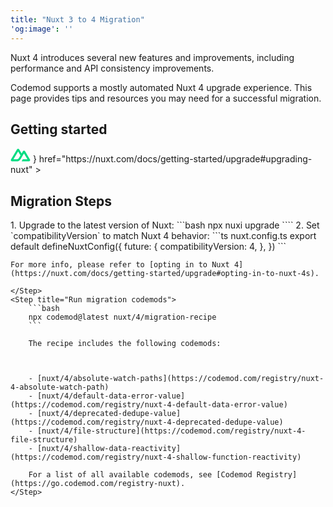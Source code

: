 ```yaml
---
title: "Nuxt 3 to 4 Migration"
'og:image': ''
---
```


Nuxt 4 introduces several new features and improvements, including performance and API consistency improvements.

Codemod supports a mostly automated Nuxt 4 upgrade experience. This page provides tips and resources you may need for a successful migration.

## Getting started

<CardGroup cols={2}>
<Card
    title="Nuxt 4 Upgrade Guide"
    icon={
    <>
      <svg width="32" height="23" viewBox="0 0 32 23" fill="none" xmlns="http://www.w3.org/2000/svg">
        <path d="M17.8504 21.5981H29.2598C29.6239 21.5981 29.9724 21.4727 30.2877 21.2959C30.603 21.119 30.9281 20.897 31.11 20.5906C31.292 20.2843 31.4185 19.9368 31.4184 19.5832C31.4182 19.2295 31.2923 18.882 31.11 18.5759L23.4009 5.57986C23.219 5.27357 22.9966 5.05145 22.6814 4.87461C22.3662 4.69783 21.9148 4.57237 21.5508 4.57237C21.1868 4.57237 20.8381 4.69783 20.5229 4.87461C20.2076 5.05145 19.9853 5.27357 19.8033 5.57986L17.8504 8.90441L13.9444 2.45654C13.7623 2.15032 13.5403 1.82763 13.2249 1.65085C12.9096 1.474 12.5612 1.44934 12.1971 1.44934C11.833 1.44934 11.4845 1.474 11.1692 1.65085C10.8539 1.82763 10.529 2.15032 10.3469 2.45654L0.78761 18.5759C0.605363 18.882 0.582192 19.2295 0.582032 19.5832C0.581872 19.9368 0.605639 20.2843 0.78761 20.5906C0.969581 20.8969 1.29461 21.119 1.60991 21.2959C1.92522 21.4727 2.27369 21.5981 2.63779 21.5981H9.83294C12.6839 21.5981 14.759 20.3446 16.2058 17.9713L19.7006 12.0274L21.5508 8.90441L27.2041 18.3743H19.7006L17.8504 21.5981ZM9.73018 18.3743H4.69352L12.1971 5.68058L16.0002 12.0274L13.481 16.3317C12.5203 17.8716 11.4249 18.3743 9.73018 18.3743Z" fill="#00DC82"/>
        </svg>
    </>
    }
    href="https://nuxt.com/docs/getting-started/upgrade#upgrading-nuxt"
>
</Card>
<Card
    title="React 19 Upgrade Recipe"
    icon="cauldron"
    href="https://codemod.com/registry/nuxt-4-migration-recipe"
>
    
</Card>
</CardGroup>

## Migration Steps
<Steps>
    <Step title="Opt in to Nuxt 4">
    1. Upgrade to the latest version of Nuxt:
        ```bash
        npx nuxi upgrade
        ````
    2. Set `compatibilityVersion` to match Nuxt 4 behavior:
        ```ts nuxt.config.ts
        export default defineNuxtConfig({
        future: {
            compatibilityVersion: 4,
        },
        })
        ```

    For more info, please refer to [opting in to Nuxt 4](https://nuxt.com/docs/getting-started/upgrade#opting-in-to-nuxt-4s).
    
    </Step>
    <Step title="Run migration codemods">
        ```bash
        npx codemod@latest nuxt/4/migration-recipe
        ``` 

        The recipe includes the following codemods:



        - [nuxt/4/absolute-watch-paths](https://codemod.com/registry/nuxt-4-absolute-watch-path)
        - [nuxt/4/default-data-error-value](https://codemod.com/registry/nuxt-4-default-data-error-value)
        - [nuxt/4/deprecated-dedupe-value](https://codemod.com/registry/nuxt-4-deprecated-dedupe-value)
        - [nuxt/4/file-structure](https://codemod.com/registry/nuxt-4-file-structure)
        - [nuxt/4/shallow-data-reactivity](https://codemod.com/registry/nuxt-4-shallow-function-reactivity)

        For a list of all available codemods, see [Codemod Registry](https://go.codemod.com/registry-nuxt).
    </Step>
</Steps>